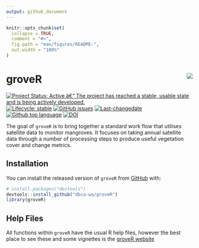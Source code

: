 ```yaml
---
output: github_document
---
```


<!-- README.md is generated from README.Rmd. Please edit that file -->

```r
knitr::opts_chunk$set(
  collapse = TRUE,
  comment = "#>",
  fig.path = "man/figures/README-",
  out.width = "100%"
)
```

# groveR <img src="man/figures/tree_logo_small.png" align="right" style="padding-left:10px;background-color:white;" />

<!-- badges: start -->
[![Project Status: Active â€“ The project has reached a stable, usable state and is being actively developed.](https://www.repostatus.org/badges/latest/active.svg)](https://www.repostatus.org/#active)
[![Lifecycle: stable](https://img.shields.io/badge/lifecycle-stable-brightgreen.svg)](https://www.tidyverse.org/lifecycle/#stable)
[![GitHub issues](https://img.shields.io/github/issues/dbca-wa/groveR.svg?style=popout)](https://github.com/dbca-wa/groveR/issues/)
[![Last-changedate](https://img.shields.io/github/last-commit/dbca-wa/groveR.svg)](https://github.com/dbca-wa/groveR/commits/master)
[![Github top language](https://img.shields.io/github/languages/top/dbca-wa/groveR.svg)](https://github.com/dbca-wa/groveR/)
[![DOI](https://zenodo.org/badge/307265420.svg)](https://doi.org/10.5281/zenodo.14676717)
<!-- badges: end -->

The goal of `groveR` is to bring together a standard work flow that utilises satellite data to monitor mangroves. It focuses on taking annual satellite data through a number of processing steps to produce useful vegetation cover and change metrics.

## Installation

You can install the released version of `groveR` from [GitHub](https://github.com/dbca-wa) with:

``` r
# install.packages("devtools")
devtools::install_github("dbca-wa/groveR")
library(groveR)
```

## Help Files

All functions within `groveR` have the usual R help files, however the best place to see these and some vignettes is the [groveR website](https://dbca-wa.github.io/groveR/index.html)
